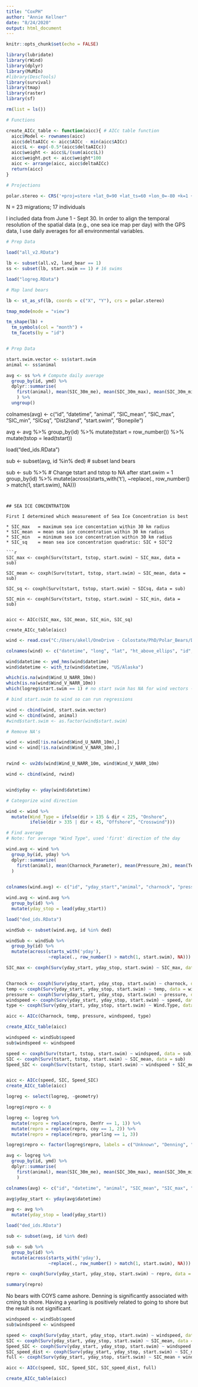 ```yaml
---
title: "CoxPH"
author: "Annie Kellner"
date: "8/24/2020"
output: html_document
---
```


```r

knitr::opts_chunk$set(echo = FALSE)

library(lubridate)
library(rWind)
library(dplyr)
library(MuMIn)
#library(DescTools)
library(survival)
library(tmap)
library(raster)
library(sf)

rm(list = ls())

```

```r
# Functions

create_AICc_table <- function(aicc){ # AICc table function
  aicc$Model <- rownames(aicc)
  aicc$deltaAICc <- aicc$AICc - min(aicc$AICc) 
  aicc$L <- exp(-0.5*(aicc$deltaAICc))
  aicc$weight <- aicc$L/(sum(aicc$L))
  aicc$weight.pct <- aicc$weight*100
  aicc <- arrange(aicc, aicc$deltaAICc)
  return(aicc)
}

```

```r

# Projections

polar.stereo <- CRS('+proj=stere +lat_0=90 +lat_ts=60 +lon_0=-80 +k=1 +x_0=0 +y_0=0 +ellps=WGS84 +units=m + datum=WGS84 +no_defs +towgs84=0,0,0') 
```


N = 23 migrations; 17 individuals

I included data from June 1 - Sept 30. In order to align the temporal resolution of the spatial data (e.g., one sea ice map per day) with the GPS data, I use daily averages for all environmental variables. 

```r

# Prep Data

load("all_v2.RData")

lb <- subset(all.v2, land_bear == 1)
ss <- subset(lb, start.swim == 1) # 16 swims

load("logreg.RData")
```

```r

# Map land bears 

lb <- st_as_sf(lb, coords = c("X", "Y"), crs = polar.stereo)

tmap_mode(mode = "view")

tm_shape(lb) +
  tm_symbols(col = "month") +
  tm_facets(by = "id")

```


```r


```


```r

# Prep Data

start.swim.vector <- ss$start.swim 
animal <- ss$animal 

avg <- ss %>% # Compute daily average
  group_by(id, ymd) %>%
  dplyr::summarise(
    first(animal), mean(SIC_30m_me), mean(SIC_30m_max), mean(SIC_30m_min), mean(SICsq), mean(dist2land[,1]), max(start.swim), max(Bonepile)
    ) %>%
  ungroup()


```







colnames(avg) <- c("id", "datetime", "animal", "SIC_mean", "SIC_max", "SIC_min", "SICsq", "Dist2land", "start.swim", "Bonepile")

avg <- avg %>%
  group_by(id) %>%
  mutate(tstart = row_number()) %>%
  mutate(tstop = lead(tstart))

load("ded_ids.RData")

sub <- subset(avg, id %in% ded) # subset land bears

sub <- sub %>% # Change tstart and tstop to NA after start.swim = 1
  group_by(id) %>%
  mutate(across(starts_with('t'),
                ~replace(., row_number() > match(1, start.swim), NA)))

```


## SEA ICE CONCENTRATION 

First I determined which measurement of Sea Ice Concentration is best 

* SIC_max   = maximum sea ice concentation within 30 km radius
* SIC_mean  = mean sea ice concentration within 30 km radius
* SIC_min   = minimum sea ice concentration within 30 km radius
* SIC_sq    = mean sea ice concentration quadratic: SIC + SIC^2

```r


SIC_max <- coxph(Surv(tstart, tstop, start.swim) ~ SIC_max, data = sub)

SIC_mean <- coxph(Surv(tstart, tstop, start.swim) ~ SIC_mean, data = sub)

SIC_sq <- coxph(Surv(tstart, tstop, start.swim) ~ SICsq, data = sub)

SIC_min <- coxph(Surv(tstart, tstop, start.swim) ~ SIC_min, data = sub)


aicc <- AICc(SIC_max, SIC_mean, SIC_min, SIC_sq)

create_AICc_table(aicc)

```

```r

wind <- read.csv("C:/Users/akell/OneDrive - Colostate/PhD/Polar_Bears/Data/Movebank_07032020.csv")

colnames(wind) <- c("datetime", "long", "lat", "ht_above_ellips", "id", "Charnock_Parameter", "Wind_U_ECMWF_10m", "Temp_K_ECMWF_2m", "Pressure_2m", "Wind_U_NARR_10m", "Wind_V_NARR_10m", "Temp_K_NARR_2m", "Pressure_Sea_Level_ECMWF", "Wind_V_ECMWF_10m")

wind$datetime <- ymd_hms(wind$datetime)
wind$datetime <- with_tz(wind$datetime, "US/Alaska")

which(is.na(wind$Wind_U_NARR_10m))
which(is.na(wind$Wind_V_NARR_10m))
which(logreg$start.swim == 1) # no start swim has NA for wind vectors - can delete these rows where wind = NA

# bind start.swim to wind so can run regressions

wind <- cbind(wind, start.swim.vector)
wind <- cbind(wind, animal)
#wind$start.swim <- as.factor(wind$start.swim)

# Remove NA's 

wind <- wind[!is.na(wind$Wind_U_NARR_10m),]
wind <- wind[!is.na(wind$Wind_V_NARR_10m),]


rwind <- uv2ds(wind$Wind_U_NARR_10m, wind$Wind_V_NARR_10m)

wind <- cbind(wind, rwind)


wind$yday <- yday(wind$datetime)

# Categorize wind direction

wind <- wind %>%
  mutate(Wind_Type = ifelse(dir > 135 & dir < 225, "Onshore",
         ifelse(dir > 335 | dir < 45, "Offshore", "Crosswind")))

# Find average
# Note: for average "Wind Type", used 'first' direction of the day

wind.avg <- wind %>%
  group_by(id, yday) %>%
  dplyr::summarize(
    first(animal), mean(Charnock_Parameter), mean(Pressure_2m), mean(Temp_K_NARR_2m), mean(speed), max(start.swim.vector), first(Wind_Type) 
  ) 
  

colnames(wind.avg) <- c("id", "yday_start","animal", "charnock", "pressure", "temp", "speed", "start.swim", "Wind.Type") 

wind.avg <- wind.avg %>%
  group_by(id) %>%
  mutate(yday_stop = lead(yday_start))

load("ded_ids.RData")

windSub <- subset(wind.avg, id %in% ded)

windSub <- windSub %>%
  group_by(id) %>%
  mutate(across(starts_with('yday'),
                ~replace(., row_number() > match(1, start.swim), NA)))

```

```r
SIC_max <- coxph(Surv(yday_start, yday_stop, start.swim) ~ SIC_max, data = sub)


Charnock <- coxph(Surv(yday_start, yday_stop, start.swim) ~ charnock, data = windSub)
temp <- coxph(Surv(yday_start, yday_stop, start.swim) ~ temp, data = windSub)
pressure <- coxph(Surv(yday_start, yday_stop, start.swim) ~ pressure, data = windSub)
windspeed <- coxph(Surv(yday_start, yday_stop, start.swim) ~ speed, data = windSub)
type <- coxph(Surv(yday_start, yday_stop, start.swim) ~ Wind.Type, data = windSub)

aicc <- AICc(Charnock, temp, pressure, windspeed, type)

create_AICc_table(aicc)
```
```r
windspeed <- windSub$speed
sub$windspeed <- windspeed

speed <- coxph(Surv(tstart, tstop, start.swim) ~ windspeed, data = sub)
SIC <- coxph(Surv(tstart, tstop, start.swim) ~ SIC_mean, data = sub)
Speed_SIC <- coxph(Surv(tstart, tstop, start.swim) ~ windspeed + SIC_mean + windspeed*SIC_mean, data = sub)


aicc <- AICc(speed, SIC, Speed_SIC)
create_AICc_table(aicc)
```
``` r
logreg <- select(logreg, -geometry)

logreg$repro <- 0

logreg <- logreg %>%
  mutate(repro = replace(repro, DenYr == 1, 1)) %>%
  mutate(repro = replace(repro, coy == 1, 2)) %>%
  mutate(repro = replace(repro, yearling == 1, 3))

logreg$repro <- factor(logreg$repro, labels = c("Unknown", "Denning", "COY", "Yearling"))

avg <- logreg %>% 
  group_by(id, ymd) %>%
  dplyr::summarise(
    first(animal), mean(SIC_30m_me), mean(SIC_30m_max), mean(SIC_30m_min), mean(SICsq), mean(dist2land[,1]), max(start.swim), first(repro), max(Bonepile)
    )

colnames(avg) <- c("id", "datetime", "animal", "SIC_mean", "SIC_max", "SIC_min", "SICsq", "Dist2land", "start.swim", "repro", "Bonepile")

avg$yday_start <- yday(avg$datetime) 

avg <- avg %>%
  mutate(yday_stop = lead(yday_start))

load("ded_ids.RData")

sub <- subset(avg, id %in% ded)

sub <- sub %>%
  group_by(id) %>%
  mutate(across(starts_with('yday'),
                ~replace(., row_number() > match(1, start.swim), NA)))

repro <- coxph(Surv(yday_start, yday_stop, start.swim) ~ repro, data = sub)

summary(repro)
```


No bears with COYS came ashore. Denning is significantly associated with cming to shore. Having a yearling is positively related to going to shore but the result is not significant. 

```r

windspeed <- windSub$speed
sub$windspeed <- windspeed

speed <- coxph(Surv(yday_start, yday_stop, start.swim) ~ windspeed, data = sub)
SIC <- coxph(Surv(yday_start, yday_stop, start.swim) ~ SIC_mean, data = sub)
Speed_SIC <- coxph(Surv(yday_start, yday_stop, start.swim) ~ windspeed + SIC_mean + windspeed*SIC_mean, data = sub)
SIC_speed_dist <- coxph(Surv(yday_start, yday_stop, start.swim) ~ SIC_mean + windspeed + SIC_mean*windspeed + Dist2land, data = sub)
full <- coxph(Surv(yday_start, yday_stop, start.swim) ~ SIC_mean + windspeed + SIC_mean*windspeed + Dist2land + repro, data = sub)

aicc <- AICc(speed, SIC, Speed_SIC, SIC_speed_dist, full)

create_AICc_table(aicc)



```

